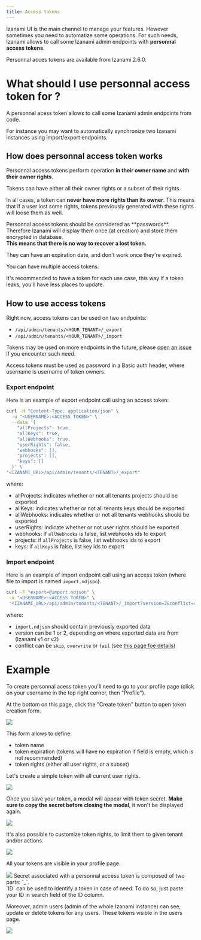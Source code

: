 ```yaml
---
title: Access tokens
---
```



Izanami UI is the main channel to manage your features. However sometimes you need to automatize some operations.
For such needs, Izanami allows to call some Izanami admin endpoints with **personnal access tokens**.

<Note>Personnal acces tokens are available from Izanami 2.6.0.</Note>

# What should I use personnal access token for ?

A personnal acess token allows to call some Izanami admin endpoints from code.

For instance you may want to automatically synchronize two Izanami instances using import/export endpoints.

## How does personnal access token works

Personnal access tokens perform operation **in their owner name** and **with their owner rights**.

Tokens can have either all their owner rights or a subset of their rights.

In all cases, a token can **never have more rights than its owner**. This means that if a user lost some rights, tokens previously generated with these rights will loose them as well.

<Note>
  Personnal access tokens should be considered as **passwords**.
  <br /> Therefore Izanami will display them once (at creation) and store them encrypted
  in database.
  <br />
  <strong>This means that there is no way to recover a lost token.</strong>
</Note>

They can have an expiration date, and don't work once they're expired.

You can have multiple access tokens.

<Note>
  It's recommended to have a token for each use case, this way if a token leaks,
  you'll have less places to update.
</Note>

## How to use access tokens

Right now, access tokens can be used on two endpoints:

- `/api/admin/tenants/<YOUR_TENANT>/_export`
- `/api/admin/tenants/<YOUR_TENANT>/_import`

Tokens may be used on more endpoints in the future, please [open an issue](https://github.com/MAIF/izanami/issues) if you encounter such need.

Access tokens must be used as password in a Basic auth header, where username is username of token owners.

### Export endpoint

Here is an example of export endpoint call using an access token:

```sh
curl -H "Content-Type: application/json" \
  -u "<USERNAME>:<ACCESS TOKEN>" \
  --data '{
    "allProjects": true,
    "allKeys": true,
    "allWebhooks": true,
    "userRights": false,
    "webhooks": [],
    "projects": [],
    "keys": []
  }' \
"<IZANAMI_URL>/api/admin/tenants/<TENANT>/_export"
```

where:

- allProjects: indicates whether or not all tenants projects should be exported
- allKeys: indicates whether or not all tenants keys should be exported
- allWebhooks: indicates whether or not all tenants webhooks should be exported
- userRights: indicate whether or not user rights should be exported
- webhooks: if `allWebhooks` is false, list webhooks ids to export
- projects: if `allProjects` is false, list webhooks ids to export
- keys: if `allKeys` is false, list key ids to export

### Import endpoint

Here is an example of import endpoint call using an access token (where file to import is named `import.ndjson`).

```sh
curl -F "export=@import.ndjson" \
 -u "<USERNAME>:<ACCESS TOKEN>" \
 "<IZANAMI_URL>/api/admin/tenants/<TENANT>/_import?version=2&conflict=skip"
```

where:

- `import.ndjson` should contain previously exported data
- version can be 1 or 2, depending on where exported data are from (Izanami v1 or v2)
- conflict can be `skip`, `overwrite` or `fail` (see [this page foe details](./transfer-data))

# Example

To create personnal acess token you'll need to go to your profile page (click on your username in the top right corner, then "Profile").

At the bottom on this page, click the "Create token" button to open token creation form.

<img src={createTokenButton} />

This form allows to define:

- token name
- token expiration (tokens will have no expiration if field is empty, which is not recommended)
- token rights (either all user rights, or a subset)

Let's create a simple token with all current user rights.

<img src={simpleForm} />

Once you save your token, a modal will appear with token secret.
**Make sure to copy the secret before closing the modal**, it won't be displayed again.

<img src={secretModal} />

It's also possible to customize token rights, to limit them to given tenant and/or actions.

<img src={moreRightForm} />

All your tokens are visible in your profile page.

<img src={tokenTable} />

<Note>
Secret associated with a personnal access token is composed of two parts: `<ID>_<crypted-stuff>`.<br/>
`ID` can be used to identify a token in case of need. To do so, just paste your ID in search field of the ID column.
</Note>

Moreover, admin users (admin of the whole Izanami instance) can see, update or delete tokens for any users.
These tokens visible in the users page.

<img src={otherUserTokens} />
